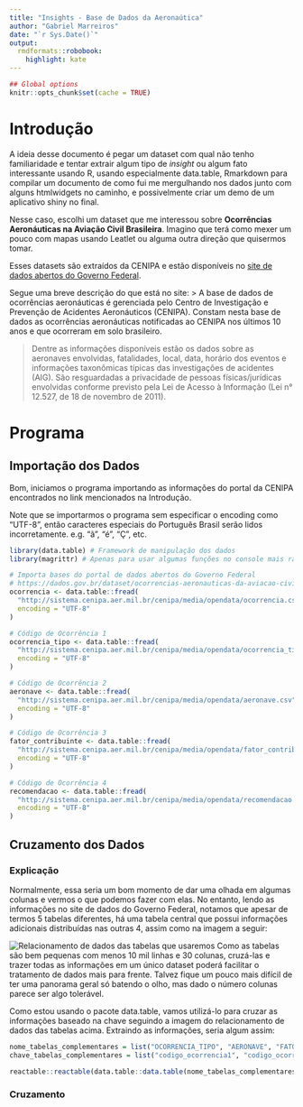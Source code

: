 ```yaml
---
title: "Insights - Base de Dados da Aeronaútica"
author: "Gabriel Marreiros"
date: "`r Sys.Date()`"
output:
  rmdformats::robobook:
    highlight: kate
---
```


```r
## Global options
knitr::opts_chunk$set(cache = TRUE)
```

# Introdução

A ideia desse documento é pegar um dataset com qual não tenho familiaridade e tentar extrair algum tipo de *insight* ou algum fato interessante usando R, usando especialmente data.table, Rmarkdown para compilar um documento de como fui me mergulhando nos dados junto com alguns htmlwidgets no caminho, e possivelmente criar um demo de um aplicativo shiny no final.

Nesse caso, escolhi um dataset que me interessou sobre **Ocorrências Aeronáuticas na Aviação Civil Brasileira**. Imagino que terá como mexer um pouco com mapas usando Leatlet ou alguma outra direção que quisermos tomar. 

Esses datasets são extraídos da CENIPA e estão disponíveis no [site de dados abertos do Governo Federal](https://dados.gov.br/dataset/ocorrencias-aeronauticas-da-aviacao-civil-brasileira).

Segue uma breve descrição do que está no site: 
> A base de dados de ocorrências aeronáuticas é gerenciada pelo Centro de Investigação e Prevenção de Acidentes Aeronáuticos (CENIPA). Constam nesta base de dados as ocorrências aeronáuticas notificadas ao CENIPA nos últimos 10 anos e que ocorreram em solo brasileiro.

> Dentre as informações disponíveis estão os dados sobre as aeronaves envolvidas, fatalidades, local, data, horário dos eventos e informações taxonômicas típicas das investigações de acidentes (AIG). São resguardadas a privacidade de pessoas físicas/jurídicas envolvidas conforme previsto pela Lei de Acesso à Informação (Lei n° 12.527, de 18 de novembro de 2011). 

# Programa

## Importação dos Dados

Bom, iniciamos o programa importando as informações do portal da CENIPA encontrados no link mencionados na Introdução.

Note que se importarmos o programa sem especificar o encoding como "UTF-8", então caracteres especiais do Português Brasil serão lidos incorretamente. e.g. "ã", "é", "Ç", etc.

<!-- Importa bases do portal de dados abertos do Governo Federal -->
<!-- https://dados.gov.br/dataset/ocorrencias-aeronauticas-da-aviacao-civil-brasileira -->
```r
library(data.table) # Framework de manipulação dos dados
library(magrittr) # Apenas para usar algumas funções no console mais rápidas

# Importa bases do portal de dados abertos do Governo Federal
# https://dados.gov.br/dataset/ocorrencias-aeronauticas-da-aviacao-civil-brasileira
ocorrencia <- data.table::fread(
  "http://sistema.cenipa.aer.mil.br/cenipa/media/opendata/ocorrencia.csv",
  encoding = "UTF-8"
)

# Código de Ocorrência 1
ocorrencia_tipo <- data.table::fread(
  "http://sistema.cenipa.aer.mil.br/cenipa/media/opendata/ocorrencia_tipo.csv",
  encoding = "UTF-8"
)

# Código de Ocorrência 2
aeronave <- data.table::fread(
  "http://sistema.cenipa.aer.mil.br/cenipa/media/opendata/aeronave.csv",
  encoding = "UTF-8"
)

# Código de Ocorrência 3
fator_contribuinte <- data.table::fread(
  "http://sistema.cenipa.aer.mil.br/cenipa/media/opendata/fator_contribuinte.csv",
  encoding = "UTF-8"
)

# Código de Ocorrência 4
recomendacao <- data.table::fread(
  "http://sistema.cenipa.aer.mil.br/cenipa/media/opendata/recomendacao.csv",
  encoding = "UTF-8"
)
```


## Cruzamento dos Dados

### Explicação

Normalmente, essa seria um bom momento de dar uma olhada em algumas colunas e vermos o que podemos fazer com elas. No entanto, lendo as informações no site de dados do Governo Federal, notamos que apesar de termos 5 tabelas diferentes, há uma tabela central que possui informações adicionais distribuídas nas outras 4, assim como na imagem a seguir:

![Relacionamento de dados das tabelas que usaremos](http://sistema.cenipa.aer.mil.br/cenipa/media/opendata/modelo_dados.png "Deve ser simples, certo?")
Como as tabelas são bem pequenas com menos 10 mil linhas e 30 colunas, cruzá-las e trazer todas as informações em um único dataset poderá facilitar o tratamento de dados mais para frente. Talvez fique um pouco mais difícil de ter uma panorama geral só batendo o olho, mas dado o número colunas parece ser algo tolerável.

Como estou usando o pacote data.table, vamos utilizá-lo para cruzar as informações baseado na chave seguindo a imagem do relacionamento de dados das tabelas acima. Extraindo as informações, seria algum assim:

```r
nome_tabelas_complementares = list("OCORRENCIA_TIPO", "AERONAVE", "FATOR_CONTRIBUINTE", "RECOMENDACAO")
chave_tabelas_complementares = list("codigo_ocorrencia1", "codigo_ocorrencia2", "codigo_ocorrencia3", "codigo_ocorrencia4")

reactable::reactable(data.table::data.table(nome_tabelas_complementares, chave_tabelas_complementares))
```

### Cruzamento

